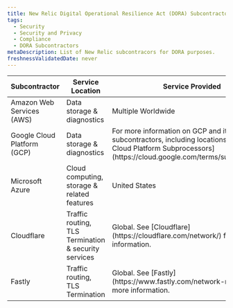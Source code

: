```yaml
---
title: New Relic Digital Operational Resilience Act (DORA) Subcontractor
tags:
  - Security
  - Security and Privacy
  - Compliance
  - DORA Subcontractors
metaDescription: List of New Relic subcontracors for DORA purposes.
freshnessValidatedDate: never
---
```


<table>
    <thead>
        <tr>
            <th style={{ width: "200px" }}>
            Subcontractor
            </th>
            <th>
            Service Location
            </th>
            <th>
            Service Provided
            </th>
        </tr>
    </thead>
    <tbody>
        <tr>
            <td>
            Amazon Web Services (AWS)
            </td>
            <td>
            Data storage & diagnostics
            </td>
            <td>
            Multiple Worldwide
            </td>
        </tr>
        <tr>
            <td>
            Google Cloud Platform (GCP)
            </td>
            <td>
            Data storage & diagnostics
            </td>
            <td>
            For more information on GCP and its subcontractors, including locations see [Google Cloud Platform Subprocessors](https://cloud.google.com/terms/subprocessors)
            </td>
        </tr>
        <tr>
            <td>
            Microsoft Azure
            </td>
            <td>
            Cloud computing, storage & related features
            </td>
            <td>
            United States
            </td>
        </tr>
        <tr>
            <td>
            Cloudflare
            </td>
            <td>
            Traffic routing, TLS Termination & security services
            </td>
            <td>
            Global. See [Cloudflare](https://cloudflare.com/network/) for more information.
            </td>
        </tr>
        <tr>
            <td>
            Fastly
            </td>
            <td>
            Traffic routing, TLS Termination
            </td>
            <td>
            Global. See [Fastly](https://www.fastly.com/network-map/) for more information.
            </td>
        </tr>
    </tbody>
</table>

